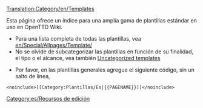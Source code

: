 [[Translation:Category/en/Templates]]

Esta página ofrece un índice para una amplia gama de plantillas estándar en uso en OpenTTD Wiki.
* Para una lista completa de todas las plantillas, vea [[en/Special/Allpages/Template/]]
* No se olvide de subcategorizar las plantillas en función de su finalidad, el tipo o el alcance, vea también [[en/Special/Uncategorizedtemplates|Uncategorized templates]]

* Por favor, en las plantillas generales agregue el siguiente código, sin un salto de línea,
<pre>
<noinclude>[[Category:Plantillas/Es|{{PAGENAME}}]]</noinclude>
</pre>

[[Category:es/Recursos de edición]]